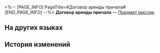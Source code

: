 <%-- [PAGE_INFO]
PageTitle=#Договор аренды причала#
[END_PAGE_INFO] --%>
{{Предмет Инфобокс
|id          = 140251
|Изображение = Предмет Записи.png
|Тип         = Предмет миссии
|Инвентарь   = Миссии
|Редкость    = 3
|Эффект      = 
|Описание    = Этот договор подтверждает законные права торговой гильдии на пользование причалом.
}}
'''Договор аренды причала''' — [[Предмет миссии]].

==На других языках==
{{На других языках
|en   = Dock Lease Contract
|zhs  = 码头租赁合同
|zht  = 碼頭租賃合約
|ja   = 埠頭の賃借契約
|ko   = 부두 임대 계약서
|es   = Contrato de alquiler del muelle
|fr   = Contrat d'exploitation des docks
|ru   = Договор аренды причала
|th   = หนังสือสัญญาเช่าท่าเรือ
|vi   = Hợp Đồng Thuê Bến Cảng
|de   = Dock-Pachtvertrag
|id   = Kontrak Sewa Dermaga
|pt   = Contrato de Locação da Doca
}}

==История изменений==
{{История изменений|3.5}}